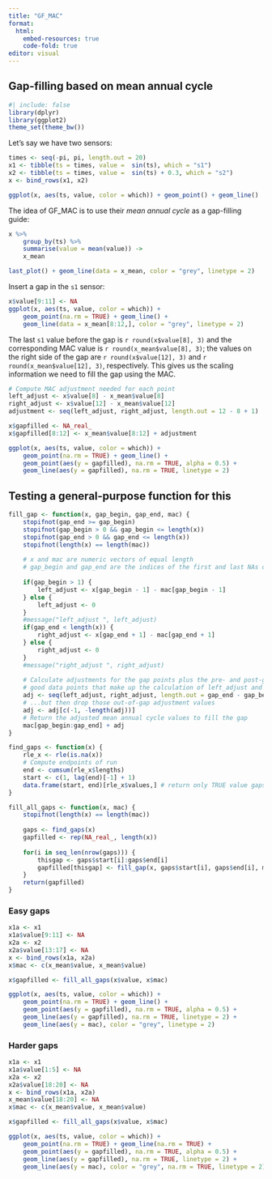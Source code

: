 ```yaml
---
title: "GF_MAC"
format: 
  html:
    embed-resources: true
    code-fold: true
editor: visual
---
```


## Gap-filling based on mean annual cycle

```r
#| include: false
library(dplyr)
library(ggplot2)
theme_set(theme_bw())

```

Let's say we have two sensors:

```r
times <- seq(-pi, pi, length.out = 20)
x1 <- tibble(ts = times, value =  sin(ts), which = "s1")
x2 <- tibble(ts = times, value =  sin(ts) + 0.3, which = "s2")
x <- bind_rows(x1, x2)

ggplot(x, aes(ts, value, color = which)) + geom_point() + geom_line()
```

The idea of GF_MAC is to use their *mean annual cycle* as a gap-filling guide:

```r
x %>% 
    group_by(ts) %>% 
    summarise(value = mean(value)) ->
    x_mean

last_plot() + geom_line(data = x_mean, color = "grey", linetype = 2)
```

Insert a gap in the `s1` sensor:

```r
x$value[9:11] <- NA
ggplot(x, aes(ts, value, color = which)) + 
    geom_point(na.rm = TRUE) + geom_line() + 
    geom_line(data = x_mean[8:12,], color = "grey", linetype = 2)
```

The last `s1` value before the gap is `r round(x$value[8], 3)` and the corresponding MAC value is `r round(x_mean$value[8], 3)`; the values on the right side of the gap are `r round(x$value[12], 3)` and `r round(x_mean$value[12], 3)`, respectively. This gives us the scaling information we need to fill the gap using the MAC.

```r
# Compute MAC adjustment needed for each point
left_adjust <- x$value[8] - x_mean$value[8]
right_adjust <- x$value[12] - x_mean$value[12]
adjustment <- seq(left_adjust, right_adjust, length.out = 12 - 8 + 1)

x$gapfilled <- NA_real_
x$gapfilled[8:12] <- x_mean$value[8:12] + adjustment

ggplot(x, aes(ts, value, color = which)) + 
    geom_point(na.rm = TRUE) + geom_line() + 
    geom_point(aes(y = gapfilled), na.rm = TRUE, alpha = 0.5) +
    geom_line(aes(y = gapfilled), na.rm = TRUE, linetype = 2)
```

## Testing a general-purpose function for this

```r
fill_gap <- function(x, gap_begin, gap_end, mac) {
    stopifnot(gap_end >= gap_begin)
    stopifnot(gap_begin > 0 && gap_begin <= length(x))
    stopifnot(gap_end > 0 && gap_end <= length(x))
    stopifnot(length(x) == length(mac))
    
    # x and mac are numeric vectors of equal length
    # gap_begin and gap_end are the indices of the first and last NAs of the gap
    
    if(gap_begin > 1) {
        left_adjust <- x[gap_begin - 1] - mac[gap_begin - 1]
    } else {
        left_adjust <- 0
    }
    #message("left_adjust ", left_adjust)
    if(gap_end < length(x)) {
        right_adjust <- x[gap_end + 1] - mac[gap_end + 1]
    } else {
        right_adjust <- 0
    }
    #message("right_adjust ", right_adjust)
    
    # Calculate adjustments for the gap points plus the pre- and post-gap
    # good data points that make up the calculation of left_adjust and right_adjust
    adj <- seq(left_adjust, right_adjust, length.out = gap_end - gap_begin + 3)
    # ...but then drop those out-of-gap adjustment values
    adj <- adj[c(-1, -length(adj))]
    # Return the adjusted mean annual cycle values to fill the gap
    mac[gap_begin:gap_end] + adj
}

find_gaps <- function(x) {
    rle_x <- rle(is.na(x))
    # Compute endpoints of run
    end <- cumsum(rle_x$lengths)
    start <- c(1, lag(end)[-1] + 1)
    data.frame(start, end)[rle_x$values,] # return only TRUE value gaps
}

fill_all_gaps <- function(x, mac) {
    stopifnot(length(x) == length(mac))
    
    gaps <- find_gaps(x)
    gapfilled <- rep(NA_real_, length(x))
    
    for(i in seq_len(nrow(gaps))) {
        thisgap <- gaps$start[i]:gaps$end[i]
        gapfilled[thisgap] <- fill_gap(x, gaps$start[i], gaps$end[i], mac)
    }
    return(gapfilled)
}

```

### Easy gaps

```r
x1a <- x1
x1a$value[9:11] <- NA
x2a <- x2
x2a$value[13:17] <- NA
x <- bind_rows(x1a, x2a)
x$mac <- c(x_mean$value, x_mean$value)

x$gapfilled <- fill_all_gaps(x$value, x$mac)

ggplot(x, aes(ts, value, color = which)) + 
    geom_point(na.rm = TRUE) + geom_line() + 
    geom_point(aes(y = gapfilled), na.rm = TRUE, alpha = 0.5) +
    geom_line(aes(y = gapfilled), na.rm = TRUE, linetype = 2) +
    geom_line(aes(y = mac), color = "grey", linetype = 2)
```

### Harder gaps

```r
x1a <- x1
x1a$value[1:5] <- NA
x2a <- x2
x2a$value[18:20] <- NA
x <- bind_rows(x1a, x2a)
x_mean$value[18:20] <- NA
x$mac <- c(x_mean$value, x_mean$value)

x$gapfilled <- fill_all_gaps(x$value, x$mac)

ggplot(x, aes(ts, value, color = which)) + 
    geom_point(na.rm = TRUE) + geom_line(na.rm = TRUE) + 
    geom_point(aes(y = gapfilled), na.rm = TRUE, alpha = 0.5) +
    geom_line(aes(y = gapfilled), na.rm = TRUE, linetype = 2) +
    geom_line(aes(y = mac), color = "grey", na.rm = TRUE, linetype = 2)
```
